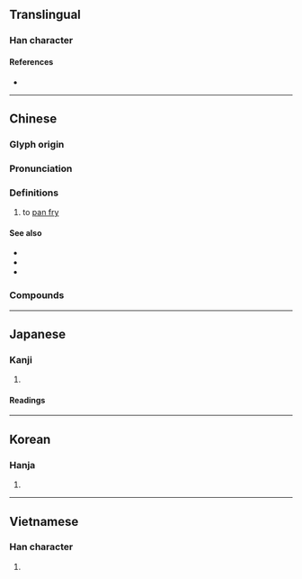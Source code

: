 {{character info/new}}
==Translingual==

===Han character===
{{Han char|rn=86|rad=火|as=09|sn=13|four=80332|canj=TBNF|ids=⿱前灬}}

====References====
* {{Han ref|kx=0676.100|dkj=19184|dj=1087.130|hdz=32222.020|uh=714E|ud=29006|bh=B7CE|bd=47054}}

----

==Chinese==
{{zh-forms|alt=𤋎,㷙}}

===Glyph origin===
{{Han etym}}

===Pronunciation===
{{zh-pron
|m=jiān
|c=zin1
|h=pfs=chiên
|mn=chian/choaⁿ
|mn_note=chian - literary; choaⁿ - vernacular
|oc=y
|mc=y
|cat=v
}}

===Definitions===
{{zh-hanzi}}

# to [[pan fry]]
#: {{zh-x|煎 牛 排|[[pan-fried]] [[steak]]}}
{{attention|zh|Does this also cover [[sauté]] as my popup dictionary says?}}

====See also====
* {{zh-l|煸}}
* {{zh-l|炒}}
* {{zh-l|炸|tr=zhá}}

===Compounds===
{{zh-der|煎煮|煎炒|油煎|薄煎餅|煎蛋捲|熬煎|煎熬|交煎|憂煎|孜煎|急煎煎|二煎|煎湯|相煎太急|煎水作冰|煎聒|煎迫|煎藥|相煎何急|煎餅|懨煎|煎點|煎茶|煎心|淹煎|煎劑|煎膏炊骨|膏火自煎|蜜煎|豆萁相煎|腹熱心煎|蚵仔煎}}

{{zh-cat|Intermediate}}

----

==Japanese==

===Kanji===
{{ja-kanji|grade=|rs=火09}}

# {{defn|lang=ja|sort=火09}}

====Readings====
{{ja-readings
|goon=せん
|kanon=せん
|kun=い-る, に-る, い-り, せん-じる
}}

----

==Korean==

===Hanja===
{{ko-hanja|hangeul=전|eumhun=|rv=jeon|mr=chŏn|y=cen}}

# {{defn|lang=ko|sort=火09}}

----

==Vietnamese==

===Han character===
{{vi-hantu|[[tiên]], [[chiên]]|rs=火09}}

# {{defn|lang=vi|sort=火09}}